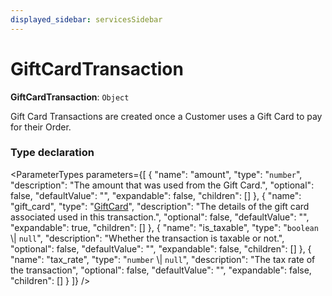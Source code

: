 ```yaml
---
displayed_sidebar: servicesSidebar
---
```



# GiftCardTransaction

 **GiftCardTransaction**: `Object`

Gift Card Transactions are created once a Customer uses a Gift Card to pay for their Order.

### Type declaration

<ParameterTypes parameters={[
  {
    "name": "amount",
    "type": "`number`",
    "description": "The amount that was used from the Gift Card.",
    "optional": false,
    "defaultValue": "",
    "expandable": false,
    "children": []
  },
  {
    "name": "gift_card",
    "type": "[GiftCard](../classes/GiftCard.mdx)",
    "description": "The details of the gift card associated used in this transaction.",
    "optional": false,
    "defaultValue": "",
    "expandable": true,
    "children": []
  },
  {
    "name": "is_taxable",
    "type": "`boolean` \\| `null`",
    "description": "Whether the transaction is taxable or not.",
    "optional": false,
    "defaultValue": "",
    "expandable": false,
    "children": []
  },
  {
    "name": "tax_rate",
    "type": "`number` \\| `null`",
    "description": "The tax rate of the transaction",
    "optional": false,
    "defaultValue": "",
    "expandable": false,
    "children": []
  }
]} />
